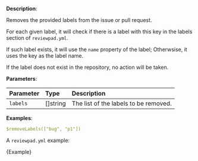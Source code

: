 
**Description**:

Removes the provided labels from the issue or pull request.

For each given label, it will check if there is a label with this key in the labels section of `reviewpad.yml`.

If such label exists, it will use the `name` property of the label; Otherwsise, it uses the key as the label name.

If the label does not exist in the repository, no action will be taken.

**Parameters**:

| Parameter    | Type      | Description                            |
| :----------- | :-------- | :------------------------------------- |
| `labels`     | []string  | The list of the labels to be removed.  |

**Examples**:

```yml
$removeLabels(["bug", "p1"])
```

A `reviewpad.yml` example:

<CodeBlock language="yml">{Example}</CodeBlock>
